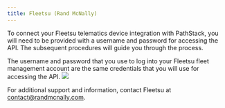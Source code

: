 ```yaml
---
title: Fleetsu (Rand McNally)
---
```

To connect your Fleetsu telematics device integration with PathStack, you will need to be provided with a  username and password for accessing the API. The subsequent procedures will guide you through the process. 
<Steps>

  <Step title="Log into your Fleet Management">
The username and password that you use to log into your Fleetsu fleet management account are the same credentials that you will use for accessing the API.
  <img src="images/Integration-guides/fleetsu_1.png"/>


  </Step>
</Steps>



<Warning>For additional support and information, contact Fleetsu at contact@randmcnally.com.</Warning>
